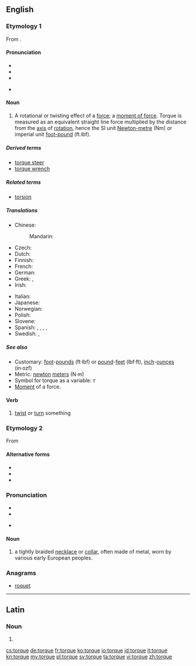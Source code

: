 ==English==
{{wikipedia}}

===Etymology 1===
From {{etyl|la}} {{term|torqueo|torqueō|lang=la}}.

====Pronunciation====
* {{audio|en-us-torque.ogg|Audio (US)}}
* {{IPA|/tɔː(ɹ)k/}}
* {{rhymes|ɔː(ɹ)k}}
* {{homophones|torc|talk|lang=en}} {{qualifier|'talk' in non-rhotic accents only}}

====Noun====
{{en-noun|-}}

# A rotational or twisting effect of a [[force]]; a [[moment of force]]. Torque is measured as an equivalent straight line force multiplied by the distance from the [[axis]] of [[rotation]], hence the SI unit [[Newton-metre]] (Nm) or imperial unit [[foot-pound]] (ft.lbf).

=====Derived terms=====
* [[torque steer]]
* [[torque wrench]]

=====Related terms=====
* [[torsion]]

=====Translations=====
{{trans-top|a rotational or twisting force}}
* Chinese:
*: Mandarin: {{t|zh|力矩|tr=lìjǔ}}
* Czech: {{t-|cs|točivý moment|m}}
* Dutch: {{t-|nl|koppel|n}}
* Finnish: {{t|fi|vääntömomentti}}
* French: {{t+|fr|couple|m}}
* German: {{t+|de|Drehmoment|n}}
* Greek: {{t|el|στροφορμή|f|tr=stroformí}}, {{t-|el|στρεπτική ροπή|f|tr=streptikí ropí}}
* Irish: {{t-|ga|torc|m|xs=Irish}}
{{trans-mid}}
* Italian: {{t-|it|coppia|f}}
* Japanese: {{t|ja|トルク|tr=toruku}}
* Norwegian: {{t-|no|dreiemoment|n}}
* Polish: {{t|pl|moment obrotowy}}
* Slovene: {{t-|sl|vrtilni moment}}
* Spanish: {{t|es|par de torsión|m}}, {{t|es|par motor|m}}, {{t|es|momento de fuerza|m}}, {{t|es|par de fuerzas|m}}, {{t|es|par|m}}
* Swedish: {{t-|sv|vridmoment}}, {{t|sv|kraftmoment|n}}
{{trans-bottom}}

=====See also=====
* Customary: [[foot]]-[[pound-force|pounds]] (ft·lbf) or [[pound-force|pound]]-[[feet]] (lbf·ft), [[inch]]-[[ounce-force|ounces]] (in·ozf)
* Metric: [[newton]] [[meter]]s (N·m)
* Symbol for torque as a variable: ''τ''
* [[moment|Moment]] of a force.

====Verb====
{{en-verb|torqu|es}}

# [[twist]] or [[turn]] something

===Etymology 2===
From {{etyl|la|en}} {{term|torquis|lang=la}}
{{wikipedia|Torc}}
====Alternative forms====
* {{l|en|torc}}
* {{l|en|tork}}
* {{l|en|torq}}

===Pronunciation===
* {{IPA|/tɔː(ɹ)k/}}
* {{rhymes|ɔː(ɹ)k}}
* {{homophones|torq|torque|talk|lang=en}} {{qualifier|'talk' in non-rhotic accents only}}

====Noun====
{{en-noun}}

# a tightly braided [[necklace]] or [[collar]], often made of metal, worn by various early European peoples.

===Anagrams===
* [[roquet#English|roquet]]

----

==Latin==

===Noun===
{{la-noun-form|torque}}

# {{inflection of|torquis||abl|s|lang=la}}

[[cs:torque]]
[[de:torque]]
[[fr:torque]]
[[ko:torque]]
[[io:torque]]
[[id:torque]]
[[it:torque]]
[[kn:torque]]
[[my:torque]]
[[pl:torque]]
[[sv:torque]]
[[ta:torque]]
[[vi:torque]]
[[zh:torque]]